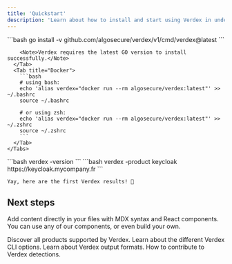 ```yaml
---
title: 'Quickstart'
description: 'Learn about how to install and start using Verdex in under 5 minutes'
---
```


<Steps>
  <Step title="Install Verdex">
    <Tabs>
      <Tab title="Go">
        ```bash
        go install -v github.com/algosecure/verdex/v1/cmd/verdex@latest
        ```

        <Note>Verdex requires the latest GO version to install successfully.</Note>
      </Tab>
      <Tab title="Docker">
        ```bash
        # using bash:
        echo 'alias verdex="docker run --rm algosecure/verdex:latest"' >> ~/.bashrc
        source ~/.bashrc

        # or using zsh:
        echo 'alias verdex="docker run --rm algosecure/verdex:latest"' >> ~/.zshrc
        source ~/.zshrc
        ```
      </Tab>
    </Tabs>
  </Step>
  <Step title="Check Verdex installation">
    ```bash
    verdex -version
    ```
  </Step>
  <Step title="Run product version detection">
    ```bash
    verdex -product keycloak https://keycloak.mycompany.fr
    ```

    Yay, here are the first Verdex results! 🎉
  </Step>
</Steps>

## Next steps

Add content directly in your files with MDX syntax and React components. You can use any of our components, or even build your own.

<CardGroup>

<Card title="Products" icon="crosshairs-simple" href="/essentials/products">
  Discover all products supported by Verdex.
</Card>

<Card title="Detection Options" icon="wrench" href="/essentials/options">
  Learn about the different Verdex CLI options.
</Card>

<Card title="Output Formats" icon="right-from-bracket" href="/essentials/output">
  Learn about Verdex output formats.
</Card>

<Card title="Contribute" icon="lightbulb" href="/contribute/introduction">
  How to contribute to Verdex detections.
</Card>

</CardGroup>
